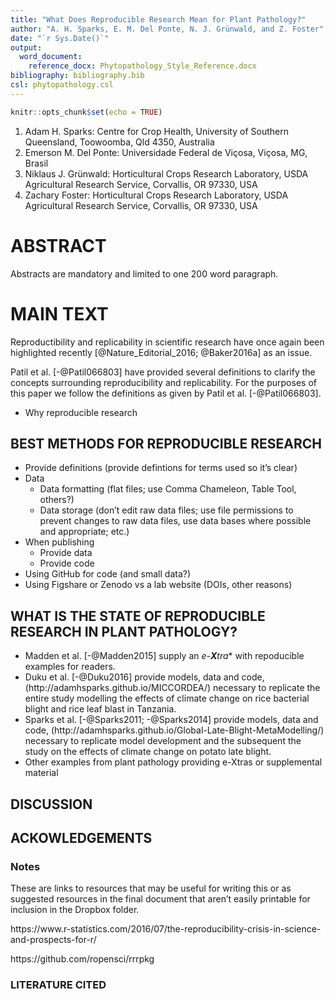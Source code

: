 ```yaml
---
title: "What Does Reproducible Research Mean for Plant Pathology?"
author: "A. H. Sparks, E. M. Del Ponte, N. J. Grünwald, and Z. Foster"
date: "`r Sys.Date()`"
output:
  word_document:
    reference_docx: Phytopathology_Style_Reference.docx
bibliography: bibliography.bib
csl: phytopathology.csl
---
```


```r
knitr::opts_chunk$set(echo = TRUE)
```

1.  Adam H. Sparks: Centre for Crop Health, University of Southern Queensland, Toowoomba, Qld 4350, Australia
2.  Emerson M. Del Ponte: Universidade Federal de Viçosa, Viçosa, MG, Brasil
3.  Niklaus J. Grünwald: Horticultural Crops Research Laboratory, USDA Agricultural Research Service, Corvallis, OR 97330, USA
4.  Zachary Foster: Horticultural Crops Research Laboratory, USDA Agricultural Research Service, Corvallis, OR 97330, USA

# ABSTRACT

Abstracts are mandatory and limited to one 200 word paragraph.

# MAIN TEXT
Reproductibility and replicability in scientific research have once again been
highlighted recently [@Nature_Editorial_2016; @Baker2016a] as an issue.

Patil et al. [-@Patil066803] have provided several definitions to clarify the
concepts surrounding reproducibility and replicability. For the purposes of this
paper we follow the definitions as given by Patil et al. [-@Patil066803].

* Why reproducible research

## BEST METHODS FOR REPRODUCIBLE RESEARCH
* Provide definitions (provide defintions for terms used so it's clear)
* Data
  * Data formatting (flat files; use Comma Chameleon, Table Tool, others?)
  * Data storage (don't edit raw data files; use file permissions to prevent changes to raw data files, use data bases where possible and appropriate; etc.)
* When publishing
  * Provide data
  * Provide code
* Using GitHub for code (and small data?)
* Using Figshare or Zenodo vs a lab website (DOIs, other reasons)

## WHAT IS THE STATE OF REPRODUCIBLE RESEARCH IN PLANT PATHOLOGY?
* Madden et al. [-@Madden2015] supply an *e-**X**tra*\* with repoducible examples
for readers.
* Duku et al. [-@Duku2016] provide models, data and code, (http://adamhsparks.github.io/MICCORDEA/) necessary to
replicate the entire study modelling the effects of climate change on rice
bacterial blight and rice leaf blast in Tanzania.
* Sparks et al. [-@Sparks2011; -@Sparks2014] provide models, data and code, (http://adamhsparks.github.io/Global-Late-Blight-MetaModelling/)
necessary to replicate model development and the subsequent the study on the effects
of climate change on potato late blight.
* Other examples from plant pathology providing e-Xtras or supplemental material

## DISCUSSION

## ACKOWLEDGEMENTS

### Notes
These are links to resources that may be useful for writing this or as suggested resources in the final
document that aren't easily printable for inclusion in the Dropbox folder.

https://www.r-statistics.com/2016/07/the-reproducibility-crisis-in-science-and-prospects-for-r/

https://github.com/ropensci/rrrpkg

### LITERATURE CITED

